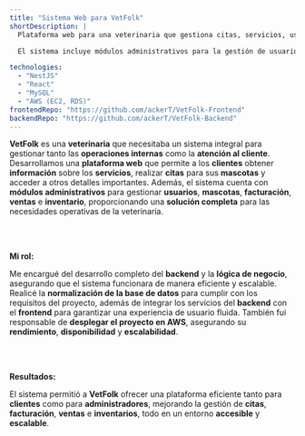 ```yaml
---
title: "Sistema Web para VetFolk"
shortDescription: |
  Plataforma web para una veterinaria que gestiona citas, servicios, usuarios, facturación e inventarios.

  El sistema incluye módulos administrativos para la gestión de usuarios, mascotas, ventas e inventarios, mejorando la experiencia tanto para clientes como para administradores.

technologies:
  - "NestJS"
  - "React"
  - "MySQL"
  - "AWS (EC2, RDS)"
frontendRepo: "https://github.com/ackerT/VetFolk-Frontend"
backendRepo: "https://github.com/ackerT/VetFolk-Backend"
---
```


**VetFolk** es una **veterinaria** que necesitaba un sistema integral para gestionar tanto las **operaciones internas** como la **atención al cliente**. Desarrollamos una **plataforma web** que permite a los **clientes** obtener **información** sobre los **servicios**, realizar **citas** para sus **mascotas** y acceder a otros detalles importantes. Además, el sistema cuenta con **módulos administrativos** para gestionar **usuarios**, **mascotas**, **facturación**, **ventas** e **inventario**, proporcionando una **solución completa** para las necesidades operativas de la veterinaria.

<br /><br />

**Mi rol:**

Me encargué del desarrollo completo del **backend** y la **lógica de negocio**, asegurando que el sistema funcionara de manera eficiente y escalable. Realicé la **normalización de la base de datos** para cumplir con los requisitos del proyecto, además de integrar los servicios del **backend** con el **frontend** para garantizar una experiencia de usuario fluida. También fui responsable de **desplegar el proyecto en AWS**, asegurando su **rendimiento**, **disponibilidad** y **escalabilidad**.

<br /><br />


**Resultados:**

El sistema permitió a **VetFolk** ofrecer una plataforma eficiente tanto para **clientes** como para **administradores**, mejorando la gestión de **citas**, **facturación**, **ventas** e **inventarios**, todo en un entorno **accesible** y **escalable**.
